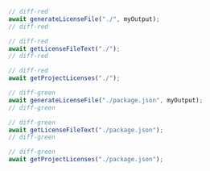 ```ts
// diff-red
await generateLicenseFile("./", myOutput);
// diff-red

// diff-red
await getLicenseFileText("./");
// diff-red

// diff-red
await getProjectLicenses("./");

// diff-green
await generateLicenseFile("./package.json", myOutput);
// diff-green

// diff-green
await getLicenseFileText("./package.json");
// diff-green

// diff-green
await getProjectLicenses("./package.json");
```
